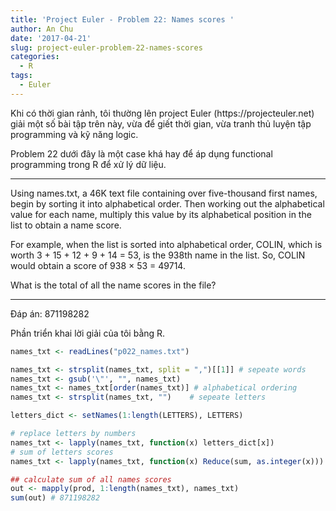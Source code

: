 ```yaml
---
title: 'Project Euler - Problem 22: Names scores '
author: An Chu
date: '2017-04-21'
slug: project-euler-problem-22-names-scores
categories:
  - R
tags:
  - Euler
---
```


Khi có thời gian rảnh, tôi thường lên project Euler (https://projecteuler.net) giải một số bài tập trên này, vừa để giết thời gian, vừa tranh thủ luyện tập programming và kỹ năng logic.

Problem 22 dưới đây là một case khá hay để áp dụng functional programming trong R để xử lý dữ liệu.

---

Using names.txt, a 46K text file containing over five-thousand first names, begin by sorting it into alphabetical order. Then working out the alphabetical value for each name, multiply this value by its alphabetical position in the list to obtain a name score.

For example, when the list is sorted into alphabetical order, COLIN, which is worth 3 + 15 + 12 + 9 + 14 = 53, is the 938th name in the list. So, COLIN would obtain a score of 938 × 53 = 49714.

What is the total of all the name scores in the file?

---

Đáp án: 871198282

Phần triển khai lời giải của tôi bằng R.

```r
names_txt <- readLines("p022_names.txt")

names_txt <- strsplit(names_txt, split = ",")[[1]] # sepeate words
names_txt <- gsub('\"', "", names_txt)
names_txt <- names_txt[order(names_txt)] # alphabetical ordering
names_txt <- strsplit(names_txt, "")    # sepeate letters

letters_dict <- setNames(1:length(LETTERS), LETTERS)

# replace letters by numbers
names_txt <- lapply(names_txt, function(x) letters_dict[x])
# sum of letters scores
names_txt <- lapply(names_txt, function(x) Reduce(sum, as.integer(x)))

## calculate sum of all names scores
out <- mapply(prod, 1:length(names_txt), names_txt)
sum(out) # 871198282
```

